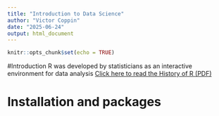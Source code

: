 ```yaml
---
title: "Introduction to Data Science"
author: "Victor Coppin"
date: "2025-06-24"
output: html_document
---
```


```r
knitr::opts_chunk$set(echo = TRUE)
```

#Introduction
R was developed by statisticians as an interactive environment for data analysis 
[Click here to read the History of R (PDF)](historyofS.pdf)

# Installation and packages 
